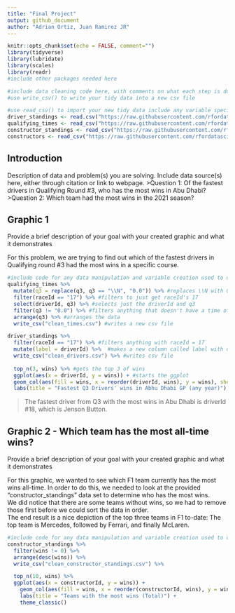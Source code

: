 ```yaml
---
title: "Final Project"
output: github_document
author: "Adrian Ortiz, Juan Ramirez JR"
---
```


```r
knitr::opts_chunk$set(echo = FALSE, comment="")
library(tidyverse)
library(lubridate)
library(scales)
library(readr)
#include other packages needed here
```

```r
#include data cleaning code here, with comments on what each step is doing the indicators above eval=FALSE and include=FALSE will stop the code from running again when you knit the document while still keeping the code in the document
#use write_csv() to write your tidy data into a new csv file
```

```r
#use read_csv() to import your new tidy data include any variable specifications here as needed
driver_standings <- read.csv("https://raw.githubusercontent.com/rfordatascience/tidytuesday/master/data/2021/2021-09-07/driver_standings.csv")
qualifying_times <- read_csv("https://raw.githubusercontent.com/rfordatascience/tidytuesday/master/data/2021/2021-09-07/qualifying.csv")
constructor_standings <- read_csv("https://raw.githubusercontent.com/rfordatascience/tidytuesday/master/data/2021/2021-09-07/constructor_standings.csv")
constructors <- read_csv("https://raw.githubusercontent.com/rfordatascience/tidytuesday/master/data/2021/2021-09-07/constructors.csv")
```

## Introduction
Description of data and problem(s) you are solving.  Include data source(s) here, either through citation or link to webpage.
>Question 1: Of the fastest drivers in Qualifying Round #3, who has the most wins in Abu Dhabi?
>Question 2: Which team had the most wins in the 2021 season?

## Graphic 1
Provide a brief description of your goal with your created graphic and what it demonstrates

For this problem, we are trying to find out which of the fastest drivers in Qualifying round #3 had the most wins in a specific course. 

```r
#include code for any data manipulation and variable creation used to create the graphic as well as the code for the graph creation - be sure to comment all code with description of steps being completed with each line of code
qualifying_times %>% 
  mutate(q3 = replace(q3, q3 == "\\N", "0.0")) %>% #replaces \\N with 0.0 in the qualifying time #3
  filter(raceId == "17") %>% #filters to just get raceId's 17
  select(driverId, q3) %>% #selects just the driverId and q3
  filter(q3 != "0.0") %>% #filters anything that doesn't have a time of 0.0 for q3
  arrange(q3) %>% #arranges the data
  write_csv("clean_times.csv") #writes a new csv file
```

```r
driver_standings %>% 
  filter(raceId == "17") %>% #filters anything with raceId = 17
  mutate(label = driverId) %>%  #makes a new column called label with driverId's
  write_csv("clean_drivers.csv") %>% #writes csv file
  
  top_n(3, wins) %>% #gets the top 3 of wins
  ggplot(aes(x = driverId, y = wins)) + #starts the ggplot
  geom_col(aes(fill = wins, x = reorder(driverId, wins), y = wins), show.legend = FALSE) + #creates the col graph
  labs(title = "Fastest Q3 Drivers' wins in Abhu Dhabi GP (any year)") #adds labels
```
> The fastest driver from Q3 with the most wins in Abu Dhabi is driverId #18, which is Jenson Button.

## Graphic 2 - Which team has the most all-time wins?
Provide a brief description of your goal with your created graphic and what it demonstrates

For this graphic, we wanted to see which F1 team currently has the most wins all-time. In order to do this, we needed to look at the provided "constructor_standings" data set to determine who has the most wins.  
We did notice that there are some teams without wins, so we had to remove those first before we could sort the data in order.  
The end result is a nice depiction of the top three teams in F1 to-date: The top team is Mercedes, followed by Ferrari, and finally McLaren.
```r
#include code for any data manipulation and variable creation used to create the graphic as well as the code for the graph creation - be sure to comment all code with description of steps being completed with each line of code
constructor_standings %>%
  filter(wins != 0) %>% 
  arrange(desc(wins)) %>% 
  write_csv("clean_constructor_standings.csv") %>% 

  top_n(10, wins) %>% 
  ggplot(aes(x = constructorId, y = wins)) +
    geom_col(aes(fill = wins, x = reorder(constructorId, wins), y = wins), show.legend = FALSE) +
    labs(title = "Teams with the most wins (Total)") + 
    theme_classic()

```
